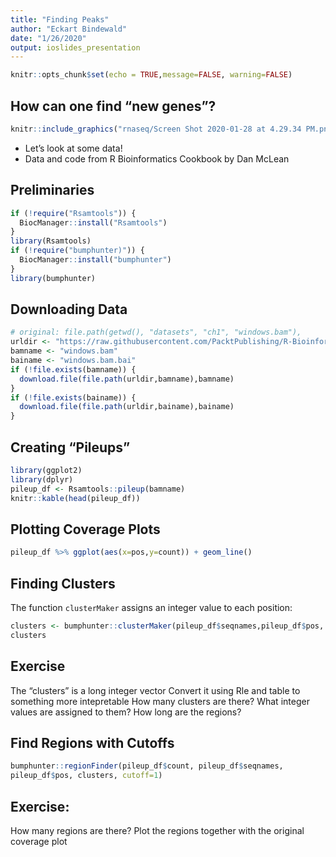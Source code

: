 ```yaml
---
title: "Finding Peaks"
author: "Eckart Bindewald"
date: "1/26/2020"
output: ioslides_presentation
---
```


```r
knitr::opts_chunk$set(echo = TRUE,message=FALSE, warning=FALSE)
```

## How can one find "new genes"?

```r
knitr::include_graphics("rnaseq/Screen Shot 2020-01-28 at 4.29.34 PM.png")
```

* Let's look at some data!
* Data and code from R Bioinformatics Cookbook by Dan McLean

## Preliminaries

```r
if (!require("Rsamtools")) {
  BiocManager::install("Rsamtools")
}
library(Rsamtools)
if (!require("bumphunter)")) {
  BiocManager::install("bumphunter")
}
library(bumphunter)
```

## Downloading Data

```r
# original: file.path(getwd(), "datasets", "ch1", "windows.bam"),
urldir <- "https://raw.githubusercontent.com/PacktPublishing/R-Bioinformatics-Cookbook/master/datasets/ch1"
bamname <- "windows.bam"
bainame <- "windows.bam.bai"
if (!file.exists(bamname)) {
  download.file(file.path(urldir,bamname),bamname)
}
if (!file.exists(bainame)) {
  download.file(file.path(urldir,bainame),bainame)
}

```

## Creating "Pileups"

```r
library(ggplot2)
library(dplyr)
pileup_df <- Rsamtools::pileup(bamname)
knitr::kable(head(pileup_df))
```


## Plotting Coverage Plots

```r
pileup_df %>% ggplot(aes(x=pos,y=count)) + geom_line()
```

## Finding Clusters

The function `clusterMaker` assigns an integer value to each position:

```r
clusters <- bumphunter::clusterMaker(pileup_df$seqnames,pileup_df$pos, maxGap = 100)
clusters
```

## Exercise

The "clusters" is a long integer vector
Convert it using Rle and table to something more intepretable
How many clusters are there? What integer values are assigned to them?
How long are the regions?


## Find Regions with Cutoffs

```r
bumphunter::regionFinder(pileup_df$count, pileup_df$seqnames,
pileup_df$pos, clusters, cutoff=1)
```

## Exercise:

How many regions are there?
Plot the regions together with the original coverage plot

